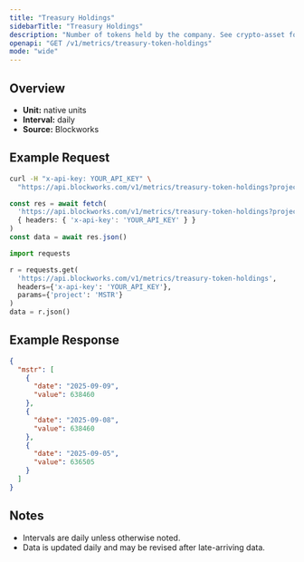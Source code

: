 ```yaml
---
title: "Treasury Holdings"
sidebarTitle: "Treasury Holdings"
description: "Number of tokens held by the company. See crypto-asset for asset indicator"
openapi: "GET /v1/metrics/treasury-token-holdings"
mode: "wide"
---
```


## Overview

- **Unit:** native units
- **Interval:** daily
- **Source:** Blockworks

## Example Request

<CodeGroup>

```bash cURL
curl -H "x-api-key: YOUR_API_KEY" \
  "https://api.blockworks.com/v1/metrics/treasury-token-holdings?project=MSTR"
```

```typescript TypeScript
const res = await fetch(
  'https://api.blockworks.com/v1/metrics/treasury-token-holdings?project=MSTR',
  { headers: { 'x-api-key': 'YOUR_API_KEY' } }
)
const data = await res.json()
```

```python Python
import requests

r = requests.get(
  'https://api.blockworks.com/v1/metrics/treasury-token-holdings',
  headers={'x-api-key': 'YOUR_API_KEY'},
  params={'project': 'MSTR'}
)
data = r.json()
```

</CodeGroup>

## Example Response

```json
{
  "mstr": [
    {
      "date": "2025-09-09",
      "value": 638460
    },
    {
      "date": "2025-09-08",
      "value": 638460
    },
    {
      "date": "2025-09-05",
      "value": 636505
    }
  ]
}
```

## Notes
- Intervals are daily unless otherwise noted.
- Data is updated daily and may be revised after late-arriving data.